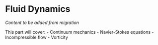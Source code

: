 # Fluid Dynamics

*Content to be added from migration*

This part will cover:
- Continuum mechanics
- Navier-Stokes equations
- Incompressible flow
- Vorticity